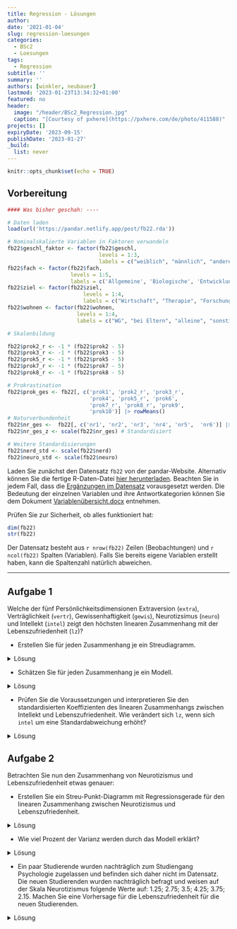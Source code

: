 ```yaml
---
title: Regression - Lösungen
author: 
date: '2021-01-04'
slug: regression-loesungen
categories:
  - BSc2
  - Loesungen
tags:
  - Regression
subtitle: ''
summary: ''
authors: [winkler, neubauer]
lastmod: '2023-01-23T13:34:32+01:00'
featured: no
header:
  image: "/header/BSc2_Regression.jpg"
  caption: "[Courtesy of pxhere](https://pxhere.com/de/photo/411588)"
projects: []
expiryDate: '2023-09-15'
publishDate: '2023-01-27'
_build:
  list: never
---
```


```r
knitr::opts_chunk$set(echo = TRUE)
```

## Vorbereitung

```r
#### Was bisher geschah: ----

# Daten laden
load(url('https://pandar.netlify.app/post/fb22.rda'))  

# Nominalskalierte Variablen in Faktoren verwandeln
fb22$geschl_faktor <- factor(fb22$geschl,
                             levels = 1:3,
                             labels = c("weiblich", "männlich", "anderes"))
fb22$fach <- factor(fb22$fach,
                    levels = 1:5,
                    labels = c('Allgemeine', 'Biologische', 'Entwicklung', 'Klinische', 'Diag./Meth.'))
fb22$ziel <- factor(fb22$ziel,
                        levels = 1:4,
                        labels = c("Wirtschaft", "Therapie", "Forschung", "Andere"))
fb22$wohnen <- factor(fb22$wohnen, 
                      levels = 1:4, 
                      labels = c("WG", "bei Eltern", "alleine", "sonstiges"))

# Skalenbildung

fb22$prok2_r <- -1 * (fb22$prok2 - 5)
fb22$prok3_r <- -1 * (fb22$prok3 - 5)
fb22$prok5_r <- -1 * (fb22$prok5 - 5)
fb22$prok7_r <- -1 * (fb22$prok7 - 5)
fb22$prok8_r <- -1 * (fb22$prok8 - 5)

# Prokrastination
fb22$prok_ges <- fb22[, c('prok1', 'prok2_r', 'prok3_r',
                          'prok4', 'prok5_r', 'prok6',
                          'prok7_r', 'prok8_r', 'prok9', 
                          'prok10')] |> rowMeans()
# Naturverbundenheit
fb22$nr_ges <-  fb22[, c('nr1', 'nr2', 'nr3', 'nr4', 'nr5',  'nr6')] |> rowMeans()
fb22$nr_ges_z <- scale(fb22$nr_ges) # Standardisiert

# Weitere Standardisierungen
fb22$nerd_std <- scale(fb22$nerd)
fb22$neuro_std <- scale(fb22$neuro)

```

Laden Sie zunächst den Datensatz `fb22` von der pandar-Website. Alternativ können Sie die fertige R-Daten-Datei [<i class="fas fa-download"></i> hier herunterladen](/post/fb22.rda). Beachten Sie in jedem Fall, dass die [Ergänzungen im Datensatz](/post/regression/#prep) vorausgesetzt werden. Die Bedeutung der einzelnen Variablen und ihre Antwortkategorien können Sie dem Dokument [Variablenübersicht.docx](/post/variablen.pdf) entnehmen.

Prüfen Sie zur Sicherheit, ob alles funktioniert hat: 

```r
dim(fb22)
str(fb22)
```

Der Datensatz besteht aus `r nrow(fb22)` Zeilen (Beobachtungen) und `r ncol(fb22)` Spalten (Variablen). Falls Sie bereits eigene Variablen erstellt haben, kann die Spaltenzahl natürlich abweichen.

***
    
   
## Aufgabe 1
Welche der fünf Persönlichkeitsdimensionen Extraversion (`extra`), Verträglichkeit (`vertr`), Gewissenhaftigkeit (`gewis`), Neurotizsimus (`neuro`) und Intellekt (`intel`) zeigt den höchsten linearen Zusammenhang mit der Lebenszufriedenheit (`lz`)?

  * Erstellen Sie für jeden Zusammenhang je ein Streudiagramm.

<details><summary>Lösung</summary>
**`extra`:**
```r
plot(fb22$extra, fb22$lz, xlim = c(0, 6), ylim = c(0, 7), pch = 19)
```

**`vertr`:**
```r
plot(fb22$vertr, fb22$lz, xlim = c(0, 6), ylim = c(0, 7), pch = 19)
```

**`gewis`:**
```r
plot(fb22$gewis, fb22$lz, xlim = c(0, 6), ylim = c(0, 7), pch = 19)
```

**`neuro`:**
```r
plot(fb22$neuro, fb22$lz, xlim = c(0, 6), ylim = c(0, 7), pch = 19)
```

**`intel`:**
```r
plot(fb22$intel, fb22$lz, xlim = c(0, 6), ylim = c(0, 7), pch = 19)
```
</details>

<p>
  * Schätzen Sie für jeden Zusammenhang je ein Modell.

<details><summary>Lösung</summary>
**`extra`:**
```r
fme <- lm(lz ~ extra, fb22)
summary(fme)
```

**`vertr`:**
```r
fmv <- lm(lz ~ vertr, fb22)
summary(fmv)
```

**`gewis`:**
```r
fmg <- lm(lz ~ gewis, fb22)
summary(fmg)
```

**`neuro`:**
```r
fmn <- lm(lz ~ neuro, fb22)
summary(fmn)
```

**`intel`:**
```r
fmi <- lm(lz ~ intel, fb22)
summary(fmi)
```
Wenn wir die Koeffizienten der Modelle vergleichen, sehen wir, dass `intel` den stärksten linearen Zusammenhang mit `lz` aufweist (Hinweis: für den Vergleich der Modelle vergleichen wir den Determinationskoeffizienten der fünf Modelle! Dieser ist für das Modell mit dem Prädiktor Intellekt am höchsten)
</details>

<p>
  * Prüfen Sie die Voraussetzungen und interpretieren Sie den standardisierten Koeffizienten des linearen Zusammenhangs zwischen Intellekt und Lebenszufriedenheit. Wie verändert sich `lz`, wenn sich `intel` um eine Standardabweichung erhöht?
 
<details><summary>Lösung</summary>
### Voraussetzungen:

1. Linearität: Zusammenhang muss linear sein $\rightarrow$ Grafische Überprüfung (Scatterplot)  
2. Varianzhomogenität (Homoskedastizität) der Fehler: der Fehler jedes Wertes der UV hat annähernd die gleiche Varianz  
3. Normalverteilung der Fehlervariablen  
4. Unabhängigkeit der Fehler  

Die Voraussetzungen 2-4 können erst geprüft werden, nachdem das Modell schon gerechnet wurde, weil sie sich auf die Fehler (Residuen: Differenz aus beobachtetem und vorhergesagtem Wert für y) beziehen!

**zu 1. Linearität: Zusammenhang muss linear sein $\rightarrow$ Grafische Überprüfung (Scatterplot)**

```r
plot(fb22$intel, fb22$lz, xlab = "Intellekt", ylab = "Lebenszufriedenheit", 
     main = "Zusammenhang zwischen Intellekt und Lebenszufriedenheit", xlim = c(0, 6), ylim = c(0, 7), pch = 19)
lines(loess.smooth(fb22$intel, fb22$lz), col = 'blue')    #beobachteter, lokaler Zusammenhang
fmi <- lm(lz ~ intel, fb22)                              #Modell erstellen und ablegen
abline(fmi, col = "red")                                  #Modellierter linearer Zusammenhang in zuvor erstellten Plot einzeichnen
```

**zu Voraussetzungen 2-4:**

```r
par(mfrow = c(2, 2)) #Vier Abbildungen gleichzeitig
plot(fmi)
par(mfrow = c(1, 1)) #wieder auf eine Abbildung zurücksetzen
```


In diesem Fall ist alles weitestgehend erfüllt.

```r
sfmi <- lm(scale(lz) ~ scale(intel), fb22)
sfmi

```

Wenn sich die Variable `intel` um eine Standardabweichung verändert, verändert sich das Kriterium `lz` um `r round(sfmi$coefficients[2], 2)` Standardabweichungen.
</details>

## Aufgabe 2

Betrachten Sie nun den Zusammenhang von Neurotizismus und Lebenszufriedenheit etwas genauer:

  * Erstellen Sie ein Streu-Punkt-Diagramm  mit Regressionsgerade für den linearen Zusammenhang zwischen Neurotizismus und Lebenszufriedenheit.

<details><summary>Lösung</summary>
```r
plot(fb22$neuro, fb22$lz, xlim = c(0, 6), ylim = c(0, 7), pch = 19)
abline(fmn, col = "red")
```
</details>

<p>
  * Wie viel Prozent der Varianz werden durch das Modell erklärt?

<details><summary>Lösung</summary>
```r
summary(fmn)
```
```r
sum_fmn <- summary(fmn)
```
  * Das Modell erklärt `r round(sum_fmn$r.squared*100, 2)`% der Varianz in Lebenszufriedenheit durch Neurotizismus.
</details>

<p>
  * Ein paar Studierende wurden nachträglich zum Studiengang Psychologie zugelassen und befinden sich daher nicht im Datensatz. Die neuen Studierenden wurden nachträglich befragt und weisen auf der Skala Neurotizismus folgende Werte auf: 1.25; 2.75; 3.5; 4.25; 3.75; 2.15. Machen Sie eine Vorhersage für die Lebenszufriedenheit für die neuen Studierenden.

<details><summary>Lösung</summary>
```r
new <- data.frame(neuro = c(1.25, 2.75, 3.5, 4.25, 3.75, 2.15))
predict(fmn, newdata = new)
```
</details> 
